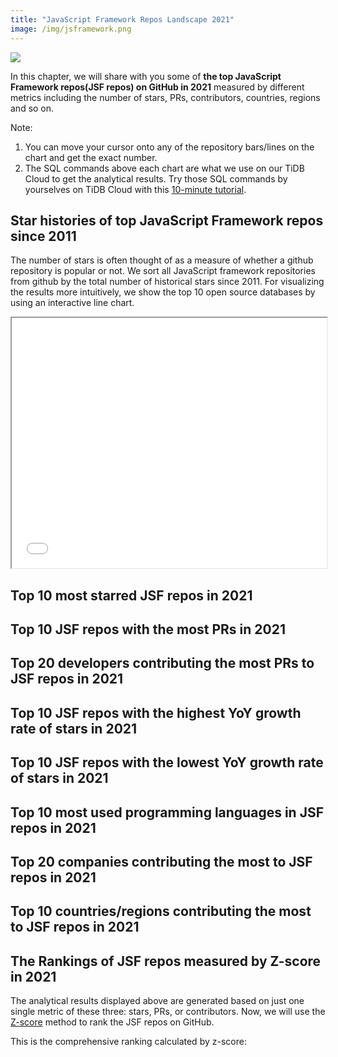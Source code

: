 ```yaml
---
title: "JavaScript Framework Repos Landscape 2021"
image: /img/jsframework.png
---
```



![](/img/jsframework.png)


In this chapter, we will share with you some of **the top JavaScript Framework repos(JSF repos) on GitHub in 2021** measured by different metrics including the number of stars, PRs, contributors, countries, regions and so on. 

Note: 
1. You can move your cursor onto any of the repository bars/lines on the chart and get the exact number. 
2. The SQL commands above each chart are what we use on our TiDB Cloud to get the analytical results. Try those SQL commands by yourselves on TiDB Cloud with this [10-minute tutorial](/blog/analyze-github-events-on-tidb-cloud-in-10-minutes).

## Star histories of top JavaScript Framework repos since 2011

The number of stars is often thought of as a measure of whether a github repository is popular or not. We sort all JavaScript framework repositories from github by the total number of historical stars since 2011. For visualizing the results more intuitively, we show the top 10 open source databases by using an interactive line chart. 

<iframe  width="100%" height="400" scrolling="no"  src="/charts/jsframework.html?theme=dark">
</iframe>

## Top 10 most starred JSF repos in 2021

<CommonChart
  chart='barchart'
  category='archive-2021-top10-by-stars'
  n={10}
  formatSql={false}
  categoryIndex='repo_name'
  valueIndex='stars'
  seriesName='Stars'
  repo='js_framework_repos'
/>

## Top 10 JSF repos with the most PRs in 2021

<CommonChart
  chart='barchart'
  category='archive-2021-top10-by-prs'
  n={20}
  formatSql={false}
  categoryIndex='repo_name'
  valueIndex='num'
  seriesName='PRs'
  repo='js_framework_repos'
/>

## Top 20 developers contributing the most PRs to JSF repos in 2021

<CommonChart
  chart='barchart'
  category='archive-2021-top20-by-developers'
  formatSql={false}
  categoryIndex='actor_login'
  valueIndex='pr_count'
  categoryType='owner'
  seriesName='PRs'
  repo='js_framework_repos'
/>

## Top 10 JSF repos with the highest YoY growth rate of stars in 2021

<CommonChart
  chart='yoychart'
  category='archive-2021-top20-by-stars-yoy'
  formatSql={false}
  repo='js_framework_repos'
/>

## Top 10 JSF repos with the lowest YoY growth rate of stars in 2021

<CommonChart
  chart='yoychart'
  category='archive-2021-bottom10-by-yoy'
  formatSql={false}
  repo='js_framework_repos'
/>

## Top 10 most used programming languages in JSF repos in 2021

<CommonChart
  chart='barchart'
  category='archive-2021-top5-by-languages'
  formatSql={false}
  categoryIndex='language'
  valueIndex='COUNT(*)'
  categoryType='lang'
  seriesName='PRs'
  repo='js_framework_repos'
/>

## Top 20 companies contributing the most to JSF repos in 2021

<CommonChart
  chart='barchart'
  category='archive-2021-top20-by-companies'
  formatSql={false}
  categoryIndex='company'
  valueIndex='users_count'
  seriesName='Contributors'
  categoryType={false}
  repo='js_framework_repos'
/>

## Top 10 countries/regions contributing the most to JSF repos in 2021

<CommonChart
  chart='worldmapchart'
  category='archive-2021-top10-by-regions'
  formatSql={false}
  categoryIndex='country_code'
  valueIndex='users_count'
  seriesName='Contributors'
  repo='js_framework_repos'
/>

## The Rankings of JSF repos measured by Z-score in 2021

The analytical results displayed above are generated based on just one single metric of these three: stars, PRs, or contributors. Now, we will use the [Z-score](https://en.wikipedia.org/wiki/Standard_score) method to rank the JSF repos on GitHub.

This is the comprehensive ranking calculated by z-score:

<CommonChart
  chart='zscorechart'
  category='archive-2021-archive-ranking'
  formatSql={false}
  repo='js_framework_repos'
/>
